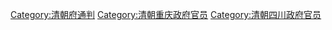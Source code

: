 [[Category:清朝府通判|Category:清朝府通判]]
[[Category:清朝重庆政府官员|Category:清朝重庆政府官员]]
[[Category:清朝四川政府官员|Category:清朝四川政府官员]]